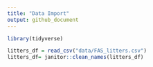 ```yaml
---
title: "Data Import"
output: github_document
---
```


```r
library(tidyverse)
```

```r
litters_df = read_csv("data/FAS_litters.csv")
litters_df= janitor::clean_names(litters_df)
```


